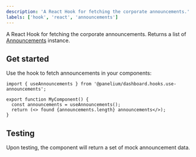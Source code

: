 ```yaml
---
description: 'A React Hook for fetching the corporate announcements.'
labels: ['hook', 'react', 'announcements']
---
```


A React Hook for fetching the corporate announcements. Returns a list of [Announcements](/) instance.

## Get started

Use the hook to fetch announcements in your components:

```tsx
import { useAnnouncements } from '@panelium/dashboard.hooks.use-announcements';

export function MyComponent() {
  const announcements = useAnnouncements();
  return (<> found {announcements.length} announcements</>);
}
```

## Testing

Upon testing, the component will return a set of mock announcement data. 

